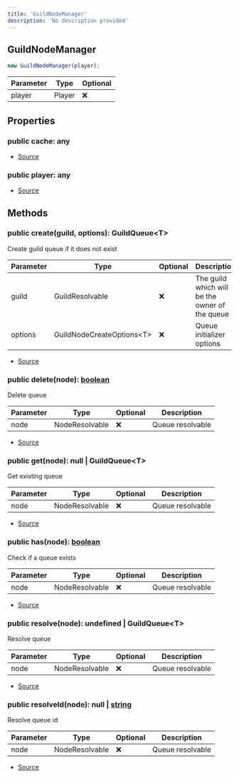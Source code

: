 ```yaml
---
title: 'GuildNodeManager'
description: 'No description provided'
---
```


## GuildNodeManager

```typescript
new GuildNodeManager(player);
```

| Parameter | Type   | Optional |
| --------- | ------ | -------- |
| player    | Player | ❌       |

## Properties

### public cache: any

- [Source](https://github.com/androz2091/discord-player/blob/ce04b3f4c6671029ce4d4aa9090e56ac7e7f5666/packages/discord-player/src/queue/GuildNodeManager.ts#L48)

### public player: any

- [Source](https://github.com/androz2091/discord-player/blob/ce04b3f4c6671029ce4d4aa9090e56ac7e7f5666/packages/discord-player/src/queue/GuildNodeManager.ts#L49)

## Methods

### public create(guild, options): GuildQueue\<T>

Create guild queue if it does not exist

| Parameter | Type                       | Optional | Description                                    |
| --------- | -------------------------- | -------- | ---------------------------------------------- |
| guild     | GuildResolvable            | ❌       | The guild which will be the owner of the queue |
| options   | GuildNodeCreateOptions\<T> | ❌       | Queue initializer options                      |

- [Source](https://github.com/androz2091/discord-player/blob/ce04b3f4c6671029ce4d4aa9090e56ac7e7f5666/packages/discord-player/src/queue/GuildNodeManager.ts#L56)

### public delete(node): [boolean](https://developer.mozilla.org/en-US/docs/Web/JavaScript/Reference/Global_Objects/Boolean)

Delete queue

| Parameter | Type           | Optional | Description      |
| --------- | -------------- | -------- | ---------------- |
| node      | NodeResolvable | ❌       | Queue resolvable |

- [Source](https://github.com/androz2091/discord-player/blob/ce04b3f4c6671029ce4d4aa9090e56ac7e7f5666/packages/discord-player/src/queue/GuildNodeManager.ts#L166)

### public get(node): null | GuildQueue\<T>

Get existing queue

| Parameter | Type           | Optional | Description      |
| --------- | -------------- | -------- | ---------------- |
| node      | NodeResolvable | ❌       | Queue resolvable |

- [Source](https://github.com/androz2091/discord-player/blob/ce04b3f4c6671029ce4d4aa9090e56ac7e7f5666/packages/discord-player/src/queue/GuildNodeManager.ts#L146)

### public has(node): [boolean](https://developer.mozilla.org/en-US/docs/Web/JavaScript/Reference/Global_Objects/Boolean)

Check if a queue exists

| Parameter | Type           | Optional | Description      |
| --------- | -------------- | -------- | ---------------- |
| node      | NodeResolvable | ❌       | Queue resolvable |

- [Source](https://github.com/androz2091/discord-player/blob/ce04b3f4c6671029ce4d4aa9090e56ac7e7f5666/packages/discord-player/src/queue/GuildNodeManager.ts#L157)

### public resolve(node): undefined | GuildQueue\<T>

Resolve queue

| Parameter | Type           | Optional | Description      |
| --------- | -------------- | -------- | ---------------- |
| node      | NodeResolvable | ❌       | Queue resolvable |

- [Source](https://github.com/androz2091/discord-player/blob/ce04b3f4c6671029ce4d4aa9090e56ac7e7f5666/packages/discord-player/src/queue/GuildNodeManager.ts#L189)

### public resolveId(node): null | [string](https://developer.mozilla.org/en-US/docs/Web/JavaScript/Reference/Global_Objects/String)

Resolve queue id

| Parameter | Type           | Optional | Description      |
| --------- | -------------- | -------- | ---------------- |
| node      | NodeResolvable | ❌       | Queue resolvable |

- [Source](https://github.com/androz2091/discord-player/blob/ce04b3f4c6671029ce4d4aa9090e56ac7e7f5666/packages/discord-player/src/queue/GuildNodeManager.ts#L201)

